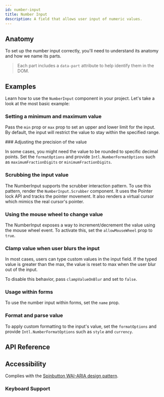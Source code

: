 ```yaml
---
id: number-input
title: Number Input
description: A field that allows user input of numeric values.
---
```


<ComponentPreview id="NumberInput" />

## Anatomy

To set up the number input correctly, you'll need to understand its anatomy and how we name its
parts.

> Each part includes a `data-part` attribute to help identify them in the DOM.

<Anatomy id="number-input" />

## Examples

Learn how to use the `NumberInput` component in your project. Let's take a look at the most basic
example:

<Example id="basic" />

### Setting a minimum and maximum value

Pass the `min` prop or `max` prop to set an upper and lower limit for the input. By default, the
input will restrict the value to stay within the specified range.

<Example id="min-max" />
### Adjusting the precision of the value

In some cases, you might need the value to be rounded to specific decimal points. Set the
`formatOptions` and provide `Intl.NumberFormatOptions` such as `maximumFractionDigits` or
`minimumFractionDigits`.

<Example id="fraction-digits" />

### Scrubbing the input value

The NumberInput supports the scrubber interaction pattern. To use this pattern, render the
`NumberInput.Scrubber` component. It uses the Pointer lock API and tracks the pointer movement. It
also renders a virtual cursor which mimics the real cursor's pointer.

<Example id="scrubber" />

### Using the mouse wheel to change value

The NumberInput exposes a way to increment/decrement the value using the mouse wheel event. To
activate this, set the `allowMouseWheel` prop to `true`.

<Example id="mouse-wheel" />

### Clamp value when user blurs the input

In most cases, users can type custom values in the input field. If the typed value is greater than
the max, the value is reset to max when the user blur out of the input.

To disable this behavior, pass `clampValueOnBlur` and set to `false`.

<Example id="no-clamp" />

### Usage within forms

To use the number input within forms, set the `name` prop.

<Example id="form-usage" />

### Format and parse value

To apply custom formatting to the input's value, set the `formatOptions` and provide
`Intl.NumberFormatOptions` such as `style` and `currency`.

<Example id="formatted" />

## API Reference

<ComponentTypes id="number-input" />

## Accessibility

Complies with the
[Spinbutton WAI-ARIA design pattern](https://www.w3.org/WAI/ARIA/apg/patterns/spinbutton/).

### Keyboard Support

<KeyBindingsTable id="number-input" />
